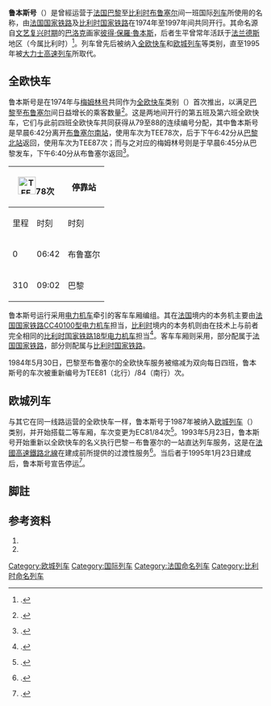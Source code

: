 {{Infobox rail service
| box_width       = 
| name            = 鲁本斯号
| logo            = 
| logo_width      = 
| image           = 
| image_width     = 
| caption         = 
| type            = [[全欧快车|全欧快车]]（1974–1987）<br>[[欧城列车|欧城列车]]（1987–1993）<br>[[全欧快车|全欧快车]]（1993–1995）
| status          = 停运 
| locale          = {{FRA}}、{{BEL}}
| predecessor     = 
| first           = {{start date|1974|09|29|df=y}}
| last            = {{end date|1995|01|23|df=y}}
| successor       = 
| operator        = 
| formeroperator  = [[法国国家铁路|法国国家铁路]]<br>[[比利时国家铁路|比利时国家铁路]]
| ridership       = 
| start           = [[巴黎北站|巴黎北站]]
| stops           = 
| end             = [[布鲁塞尔南站|布鲁塞尔南站]]
| distance        = 310公里
| journeytime     = 
| frequency       = 每日开行
| trainnumber     = 
| line_used       = 
| class           = 
| access          = 
| seating         = 
| sleeping        = 
| autorack        = 
| catering        = 
| observation     = 
| entertainment   = 
| baggage         = 
| otherfacilities = 
| stock           = 
| gauge           = {{railgauge|sg}}
| el              = 25[[伏特|千伏]]50[[赫兹|赫兹]][[交流电|交流电]]（法国）<br>3000伏直流电（比利时）
| speed           = 
| owners          = 
| routenumber     = 
| map             =
| map_state       = <!--show-->
}}

'''鲁本斯号'''（{{lang-nl|'''''Rubens'''''}}）是曾經运营于[[法国|法国]][[巴黎|巴黎]]至[[比利时|比利时]][[布鲁塞尔|布鲁塞尔]]间一班国际[[列车|列车]]所使用的名称，由[[法国国家铁路|法国国家铁路]]及[[比利时国家铁路|比利时国家铁路]]在1974年至1997年间共同开行。其命名源自[[文艺复兴|文艺复兴时期]]的[[巴洛克|巴洛克]]画家[[彼得·保羅·魯本斯|彼得·保羅·魯本斯]]，后者生平曾常年活跃于[[法兰德斯|法兰德斯]]地区（今属比利时）<ref group="註">{{harvnb|Mertens|Malaspina|2007|p=366}}.</ref>。列车曾先后被纳入[[全欧快车|全欧快车]]和[[欧城列车|欧城列车]]等类别，直至1995年被[[大力士高速列车|大力士高速列车]]所取代。

==全欧快车==
鲁本斯号是在1974年与[[梅姆林号|梅姆林号]]共同作为[[全欧快车|全欧快车]]类别（{{lang|en|TEE}}）首次推出，以满足[[巴黎|巴黎]]至[[布鲁塞尔|布鲁塞尔]]间日益增长的乘客数量<ref group="註">{{harvnb|Hajt|2001|p=114}}.</ref>。这是两地间开行的第五班及第六班全欧快车，它们与此前四班全欧快车共同获得从79至88的连续编号分配，其中鲁本斯号是早晨6:42分离开[[布鲁塞尔南站|布鲁塞尔南站]]，使用车次为TEE78次，后于下午6:42分从[[巴黎北站|巴黎北站]]返回，使用车次为TEE87次；而与之对应的梅姆林号则是于早晨6:45分从巴黎发车，下午6:40分从布鲁塞尔返回<ref group="註">{{harvnb|Mertens|Malaspina|2007|p=363}}.</ref>。

{| class="wikitable"
! colspan="2"|[[File:TEE.png|35px]]78次
! rowspan="2"|停靠站
! colspan="2"|[[File:TEE.png|35px]]87次
|-
!里程!!时刻!!时刻!!里程
|-
|0||06:42||{{flagicon|BEL}} 布鲁塞尔||21:05||310
|-
|310||09:02||{{flagicon|FRA}} 巴黎||18:45||0
|}

鲁本斯号运行采用[[电力机车|电力机车]]牵引的客车车厢编组。其在[[法国|法国]]境内的本务机主要由[[CC_40100型电力机车|法国国家铁路CC40100型电力机车]]担当，[[比利时|比利时]]境内的本务机则由在技术上与前者完全相同的[[比利时国铁18型电力机车_(阿尔斯通)|比利时国家铁路18型电力机车]]担当<ref group="註" name="p106">{{harvnb|Hajt|2001|p=106}}.</ref>。客车车厢则采用{{link-fr|TEE PBA型车厢|Voiture TEE PBA}}，部分配属于[[法国国家铁路|法国国家铁路]]，部分则配属与[[比利时国家铁路|比利时国家铁路]]。

1984年5月30日，巴黎至布鲁塞尔的全欧快车服务被缩减为双向每日四班，鲁本斯号的车次被重新编号为TEE81（北行）/84（南行）次。

==欧城列车==
与其它在同一线路运营的全欧快车一样，鲁本斯号于1987年被纳入[[欧城列车|欧城列车]]（{{lang|en|EC}}）类别，并开始搭载二等车厢，车次变更为EC81/84次<ref group="註">{{harvnb|Mertens|Malaspina|2007|p=367}}.</ref>。1993年5月23日，鲁本斯号开始重新以全欧快车的名义执行巴黎－布鲁塞尔的一站直达列车服务，这是在[[法國高速鐵路北線|法國高速鐵路北線]]在建成前所提供的过渡性服务<ref group="註">{{harvnb|Mertens|Malaspina|2007|p=406}}.</ref>。当后者于1995年1月23日建成后，鲁本斯号宣告停运<ref group="註">{{harvnb|Mertens|Malaspina|2007|p=407}}.</ref>。

==脚註==
{{refbegin|3}}
{{NoteFoot}}
{{refend}}

==参考资料==
{{refbegin}}
# {{fr}}{{citation | first= Maurice |last=Mertens|first2=Jean-Pierre |last2=Malaspina | title= ''La Légende des Trans Europ Express'' | publisher= LR Presse | location= Vannes | year= 2007 | ISBN= 978-29-036514-5-9 | id= TEEFR}}
# {{de}}{{citation | first= Jörg |last=Hajt | title= ''Das grosse TEE-Buch'' | publisher= Heel | location =Bonn/Königswinter | year= 2001 | ISBN= 3-89365-948-X | id= Hajt}}
{{refend}}

{{全欧快车列车|state = expanded}}

{{DEFAULTSORT:Rubens}}
[[Category:欧城列车|Category:欧城列车]]
[[Category:国际列车|Category:国际列车]]
[[Category:法国命名列车|Category:法国命名列车]]
[[Category:比利时命名列车|Category:比利时命名列车]]